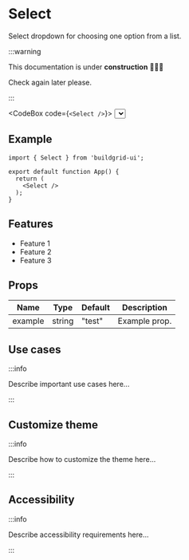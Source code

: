 


# Select

Select dropdown for choosing one option from a list.

:::warning

This documentation is under **construction** 🚧👷‍♂️

Check again later please.

:::

<CodeBox code={`<Select />`}>
	<Select />
</CodeBox>

## Example

```tsx
import { Select } from 'buildgrid-ui';

export default function App() {
  return (
    <Select />
  );
}
```

## Features

- Feature 1
- Feature 2
- Feature 3

## Props

| Name    | Type    | Default | Description     |
|---------|---------|---------|-----------------|
| example | string  | "test"  | Example prop.   |

## Use cases

:::info

Describe important use cases here...

:::

## Customize theme

:::info

Describe how to customize the theme here...

:::

## Accessibility

:::info

Describe accessibility requirements here...

:::
